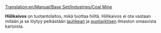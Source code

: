 [[Translation:en/Manual/Base Set/Industries/Coal Mine]]

{{en/Manual/Base Set/Industries/Industries|image=en/Coalmine.png.png
|name=Hiilikaivos
|climates=[[en/Lauhkea]], [[en/Puoliarktinen]]
|accepts=Ei mitään
|produces=[[en/Hiili]]
}}

'''Hiilikaivos''' on tuotantolaitos, mikä tuottaa hiiltä. Hiilikaivos ei ota vastaan mitään ja se löytyy pelkästään [[fi/Lauhkea ilmasto|lauhkean]] ja [[fi/Puoliarktinen ilmasto|puoliarktisen]] ilmaston omaavista kartoista.